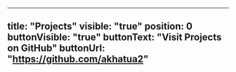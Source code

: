 ---
title: "Projects"
visible: "true"
position: 0
buttonVisible: "true"
buttonText: "Visit Projects on GitHub"
buttonUrl: "https://github.com/akhatua2"
----
